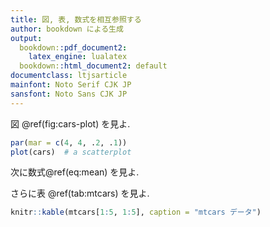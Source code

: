 ```yaml
---
title: 図, 表, 数式を相互参照する
author: bookdown による生成
output:
  bookdown::pdf_document2:
    latex_engine: lualatex
  bookdown::html_document2: default
documentclass: ltjsarticle
mainfont: Noto Serif CJK JP
sansfont: Noto Sans CJK JP
---
```


図 \@ref(fig:cars-plot) を見よ.

```r
par(mar = c(4, 4, .2, .1))
plot(cars)  # a scatterplot
```

次に数式\@ref(eq:mean) を見よ.

\begin{equation}
\bar{X} = \frac{\sum_{i=1}^n X_i}{n} (\#eq:mean)
\end{equation}

さらに表 \@ref(tab:mtcars) を見よ.

```r
knitr::kable(mtcars[1:5, 1:5], caption = "mtcars データ")
```
